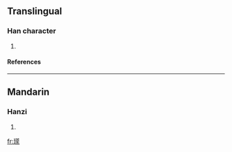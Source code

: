 ==Translingual==
===Han character===
{{Han char|rn=96|rad=玉|as=11|sn=15|four=1419<sub>4</sub>|canj=一土廿人木 (MGTOD)}}
# {{defn|Han|sort=玉11}}
====References====
{{Han ref|kx=0740.120|dkj=21181|dj=1150.060|hdz=21134.070|uh=7479|ud=29817|bh=E6AB|bd=59051}}

----
==Mandarin==
===Hanzi===
{{cmn-hanzi|pin=[[tú]] ([[tu2]])|wg=t'u<sup>2</sup>}}
# {{defn|Mandarin}}

[[fr:瑹]]
